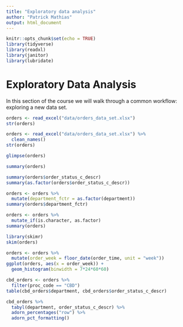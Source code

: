 ```yaml
---
title: "Exploratory data analysis"
author: "Patrick Mathias"
output: html_document
---
```


```r
knitr::opts_chunk$set(echo = TRUE)
library(tidyverse)
library(readxl)
library(janitor)
library(lubridate)
```

# Exploratory Data Analysis

In this section of the course we will walk through a common workflow: exploring a new data set.

```r
orders <- read_excel("data/orders_data_set.xlsx")
str(orders)
```

```r
orders <- read_excel("data/orders_data_set.xlsx") %>%
  clean_names()
str(orders)
```

```r
glimpse(orders)
```

```r
summary(orders)
```

```r
summary(orders$order_status_c_descr)
summary(as.factor(orders$order_status_c_descr))
```
```r
orders <- orders %>%
  mutate(department_fctr = as.factor(department))
summary(orders$department_fctr)
```

```r
orders <- orders %>%
  mutate_if(is.character, as.factor)
summary(orders)
```

```r
library(skimr)
skim(orders)
```

```r
orders <- orders %>%
  mutate(order_week = floor_date(order_time, unit = "week"))
ggplot(orders, aes(x = order_week)) + 
  geom_histogram(binwidth = 7*24*60*60)
```

```r
cbd_orders <- orders %>%
  filter(proc_code == "CBD")
table(cbd_orders$department, cbd_orders$order_status_c_descr)
```

```r
cbd_orders %>% 
  tabyl(department, order_status_c_descr) %>%
  adorn_percentages("row") %>%
  adorn_pct_formatting()
```

